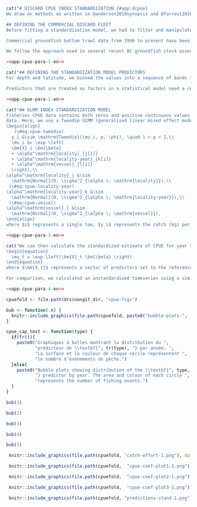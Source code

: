 \clearpage

```r
cat("# DISCARD CPUE INDEX STANDARDIZATION {#app:dcpue}
We draw on methods as written in @anderson2019synopsis and @forrest2020pcod, reproducing them in parts here for completeness. We sought to generate an index of `r sp` abundance from discard commercial trawl catch per unit effort (CPUE) data that was standardized for depth, fishing locality (defined spatial regions), month, vessel, and latitude.

## DEFINING THE COMMERCIAL DISCARD FLEET
Before fitting a standardization model, we had to filter and manipulate the available catch and effort data to generate a dataset appropriate for model fitting. The unique aspect in this analysis, compared to similar CPUE analysis in other BC recent stock assessments, is that we started by filtering all bottom trawl commercial fishing event data to only include those events for which `r sp` were caught and all `r sp` were discarded. This approach was suggested by industry representatives at a Technical Working Group meeting as an approach to avoid tows targeting `r sp` and minimize issues related to changes in `r sp` targeting behaviour over time.

Commercial groundfish bottom trawl data from 1996 to present have been recorded to the fishing-event level in the presence of on-board observers or video monitoring. Since we have data on individual vessels for this modern fleet, and in keeping with previous analyses for Pacific groundfish stocks, we defined a 'fleet' for the modern dataset that includes only vessels that qualify by passing some criteria of regularly catching (and subsequently discarding) `r sp`.

We follow the approach used in several recent BC groundfish stock assessments by requiring vessels to have caught (and discarded) the species in at least 100 tows across all years of interest, and to have passed a threshold of five trips (trips that recorded some of the species) for at least five years---all from 1996 to 2021 inclusive")
```

```r
<<app-cpue-para-1-en>>
```

```r
cat("## DEFINING THE STANDARDIZATION MODEL PREDICTORS
For depth and latitude, we binned the values into a sequence of bands to allow for nonlinear relationships between these predictors and CPUE [e.g., @maunder2004a]. For depth, we binned trawl depth into bands 25m wide. For latitude, we used bands that were 0.1 degrees wide. To ensure sufficient data to estimate a coefficient for each factor level, we limited the range of depth bins to those that fell within the 0.1% to 99.9% cumulative probability of positive observations and then removed any factor levels (across all predictors) that contained fewer than 0.1% of the positive observations.

Predictors that are treated as factors in a statistical model need a reference or base level---a level from which the other coefficients for that variable estimate a difference. The base level then becomes the predictor value that is used in the prediction for the standardized index. We chose the most frequent factor level as the base level. For example, we set the base month as the most common month observed in the dataset filtered for only tows where the species was caught. This choice of base level only affects the intercept or relative magnitude of our index because of the form of our model (discussed below). This relative magnitude should not affect the outcomes of the stock assessment model because the discard CPUE index catchability is estimated with an uninformative prior.")
```

```r
<<app-cpue-para-2-en>>
```

```r
cat("## GLMM INDEX STANDARDIZATION MODEL
Fisheries CPUE data contains both zeros and positive continuous values. A variety of approaches have been used in the fishery literature to model such
data. Here, we use a Tweedie GLMM (generalised linear mixed effect model):
\begin{align}
   (\#eq:cpue-tweedie)
  y_i &\sim \mathrm{Tweedie}(\mu_i, p, \phi), \quad 1 < p < 2,\\
  \mu_i &= \exp \left(
  \bm{X}_i \bm{\beta}
  + \alpha^\mathrm{locality}_{j[i]}
  + \alpha^\mathrm{locality-year}_{k[i]}
  + \alpha^\mathrm{vessel}_{l[i]}
  \right),\\
\alpha^\mathrm{locality}_j &\sim
  \mathrm{Normal}(0, \sigma^2_{\alpha \; \mathrm{locality}}),\\
 (\#eq:cpue-locality-year)
\alpha^\mathrm{locality-year}_k &\sim
  \mathrm{Normal}(0, \sigma^2_{\alpha \; \mathrm{locality-year}}),\\
 (\#eq:cpue-vessel)
\alpha^\mathrm{vessel}_l &\sim
  \mathrm{Normal}(0, \sigma^2_{\alpha \; \mathrm{vessel}}),
\end{align}
where $i$ represents a single tow, $y_i$ represents the catch (kg) per unit effort (hours trawled), $\bm{X_i}$ represents a vector of fixed-effect predictors (depth bins, months, latitude bins), $\bm{\beta}$ represents a vector of associated coefficients, and $\mu_i$ represents the expected CPUE in a trip or tow. The random effect intercepts ($\alpha$ symbols) are allowed to vary from the overall intercept by locality $j$ (\(\alpha^\mathrm{locality}_j\)), locality-year $k$ (\(\alpha^\mathrm{locality-year}_k\)), and vessel $l$ (\(\alpha^\mathrm{vessel}_l\)) and are constrained by normal distributions with respective standard deviations denoted by $\sigma$ parameters.")
```

```r
<<app-cpue-para-3-en>>
```

```r
cat("We can then calculate the standardized estimate of CPUE for year $t$, $\mu_t$, as
\begin{equation}
  \mu_t = \exp \left(\bm{X}_t \bm{\beta} \right)
\end{equation}
where $\bm{X_t}$ represents a vector of predictors set to the reference ($r$) levels with the year set to the year of interest. Because each of the $\alpha$ random intercepts is set to zero, the index is predicted for an average locality, locality-year, and vessel (for modern data). We estimated the fixed effects with maximum marginal likelihood while integrating over the random effects with the statistical software TMB via the R package glmmTMB [@brooks2017]. We used standard errors ($\mathrm{SE}$) as calculated by TMB on $\log (\mu_t)$ via the generalized delta method. We then calculated the 95% Wald confidence intervals as $\exp (\mu_t \pm 1.96 \mathrm{SE}_t)$.

For comparison, we calculated an unstandardized timeseries using a similar procedure but without any of the covariates other than a factor predictor for each year. This is similar to calculating the geometric mean of CPUE each year but with an assumed Tweedie observation model instead of a lognormal observation model that does not allow for zeros.")
```
```r
<<app-cpue-para-4-en>>
```

```r
cpuefold <- file.path(drs$nongit_dir, "cpue-figs")

bub <- function(.n) {
  knitr::include_graphics(file.path(cpuefold, paste0("bubble-plots-", .n, "-1.png")), dpi = NA)
}

cpue_cap_text <- function(type) {
  if(fr()){
    paste0("Graphiques à bulles montrant la distribution du ",
           "prédicteur de \\textbf{", tr(type), "} par année. ",
           "La surface et la couleur de chaque cercle représentent ",
           "le nombre d'événements de pêche.")
  }else{
    paste0("Bubble plots showing distribution of the \\textbf{", type, 
           "} predictor by year. The area and colour of each circle ",
           "represents the number of fishing events.")
  }
}
```

```r
bub(1)
```

```r
bub(2)
```

```r
bub(3)
```

```r
bub(4)
```

```r
bub(5)
```

```r
 knitr::include_graphics(file.path(cpuefold, "catch-effort-1.png"), dpi = NA)
```

```r
 knitr::include_graphics(file.path(cpuefold,  "cpue-coef-plot1-1.png"), dpi = NA)
```

```r
 knitr::include_graphics(file.path(cpuefold,  "cpue-coef-plot2-1.png"), dpi = NA)
```

```r
 knitr::include_graphics(file.path(cpuefold,  "cpue-coef-plot3-1.png"), dpi = NA)
```

```r
 knitr::include_graphics(file.path(cpuefold, "predictions-stand-1.png"), dpi = NA)
```

\clearpage
